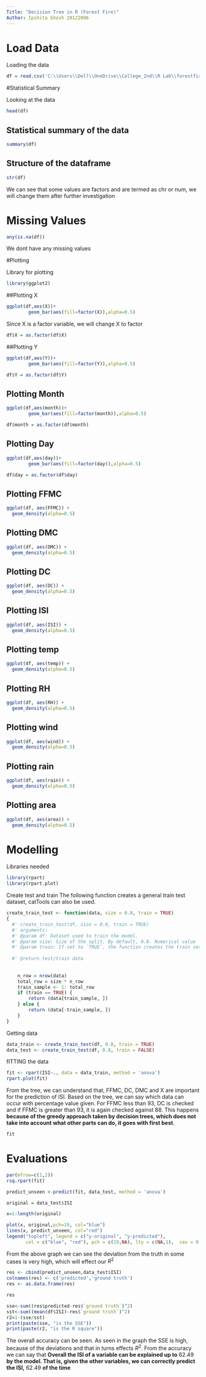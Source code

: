 ---
Title: "Decision Tree in R (Forest Fire)"
Author: Ipshita Ghosh 20122006
---

# Load Data

Loading the data
```{r}
df = read.csv('C:\\Users\\Dell\\OneDrive\\College_2nd\\R Lab\\forestfires.csv')
```


#Statistical Summary

Looking at the data
```{r}
head(df)
```

## Statistical summary of the data
```{r}
summary(df)
```

## Structure of the dataframe

```{r}
str(df)
```
We can see that some values are factors and are termed as chr or num, we will change them after further investigation

# Missing Values
```{r}
any(is.na(df))
```
We dont have any missing values


#Plotting

Library for plotting
```{r}
library(ggplot2)
```

##Plotting X

```{r}
ggplot(df,aes(X))+
        geom_bar(aes(fill=factor(X)),alpha=0.5)
```
Since X is a factor variable, we will change X to factor

```{r}
df$X = as.factor(df$X)
```

##Plotting Y

```{r}
ggplot(df,aes(Y))+
        geom_bar(aes(fill=factor(Y)),alpha=0.5)
```
```{r}
df$Y = as.factor(df$Y)
```

## Plotting Month

```{r}
ggplot(df,aes(month))+
        geom_bar(aes(fill=factor(month)),alpha=0.5)
```

```{r}
df$month = as.factor(df$month)
```

## Plotting Day

```{r}
ggplot(df,aes(day))+
        geom_bar(aes(fill=factor(day)),alpha=0.5)
```

```{r}
df$day = as.factor(df$day)
```

## Plotting FFMC

```{r}
ggplot(df, aes(FFMC)) +
  geom_density(alpha=0.5)
```

## Plotting DMC

```{r}
ggplot(df, aes(DMC)) +
  geom_density(alpha=0.5)
```


## Plotting DC

```{r}
ggplot(df, aes(DC)) +
  geom_density(alpha=0.5)
```

## Plotting ISI

```{r}
ggplot(df, aes(ISI)) +
  geom_density(alpha=0.5)
```

## Plotting temp

```{r}
ggplot(df, aes(temp)) +
  geom_density(alpha=0.5)
```


## Plotting RH

```{r}
ggplot(df, aes(RH)) +
  geom_density(alpha=0.5)
```

## Plotting wind

```{r}
ggplot(df, aes(wind)) +
  geom_density(alpha=0.5)
```

## Plotting rain

```{r}
ggplot(df, aes(rain)) +
  geom_density(alpha=0.5)
```

## Plotting area

```{r}
ggplot(df, aes(area)) +
  geom_density(alpha=0.5)
```

# Modelling

Libraries needed
```{r}
library(rpart)
library(rpart.plot)
```


Create test and train
The following function creates a general train test dataset, catTools can also be used.

```{r}
create_train_test <- function(data, size = 0.8, train = TRUE)
{
  #' create_train_test(df, size = 0.8, train = TRUE)
  #' arguments:
  #' @param df: Dataset used to train the model.
  #' @param size: Size of the split. By default, 0.8. Numerical value
  #' @param train: If set to `TRUE`, the function creates the train set, otherwise the test set. Default value sets to `TRUE`. Boolean value.You      need to add a Boolean parameter because R does not allow to return two data frames simultaneously.
  
  #' @return test/train data
  
  
    n_row = nrow(data)
    total_row = size * n_row
    train_sample <- 1: total_row
    if (train == TRUE) {
        return (data[train_sample, ])
    } else {
        return (data[-train_sample, ])
    }
}
```


Getting data
```{r}
data_train <- create_train_test(df, 0.8, train = TRUE)
data_test <- create_train_test(df, 0.8, train = FALSE)
```


fITTING the data
```{r}
fit <- rpart(ISI~., data = data_train, method = 'anova')
rpart.plot(fit)
```
From the tree, we can understand that, FFMC, DC, DMC and X are important for the prediction of ISI. Based on the tree, we can say which data can occur with percentage value given. For FFMC less than 93, DC is checked and if FFMC is greater than 93, it is again checked against 88. This happens **because of the greedy approach taken by decision trees, which does not take into account what other parts can do, it goes with first best**.

```{r}
fit
```
# Evaluations

```{r}
par(mfrow=c(1,2)) 
rsq.rpart(fit) 
```


```{r}
predict_unseen <-predict(fit, data_test, method = 'anova')
```


```{r}
original = data_test$ISI

x=1:length(original)

plot(x, original,pch=19, col="blue")
lines(x, predict_unseen, col="red")
legend("topleft", legend = c("y-original", "y-predicted"),
       col = c("blue", "red"), pch = c(19,NA), lty = c(NA,1),  cex = 0.7)
```
From the above graph we can see the deviation from the truth in some cases is very high, which will effect our $R^2$ 

```{r}
res <- cbind(predict_unseen,data_test$ISI)
colnames(res) <- c('predicted','ground truth')
res <- as.data.frame(res)
```

```{r}
res
```


```{r}
sse<-sum((res$predicted-res$`ground truth`)^2) 
sst<-sum((mean(df$ISI)-res$`ground truth`)^2) 
r2=1-(sse/sst) 
print(paste(sse, "is the SSE"))
print(paste(r2, "is the R square"))
```

The overall accuracy can be seen. As seen in the graph the SSE is high, because of the deviations and that in turns effects $R^2$. From the accuracy we can say that **Overall the ISI of a variable can be explained up to** $62.49%$ **by the model. That is, given the other variables, we can correctly predict the ISI,** $62.49%$ **of the time**



































